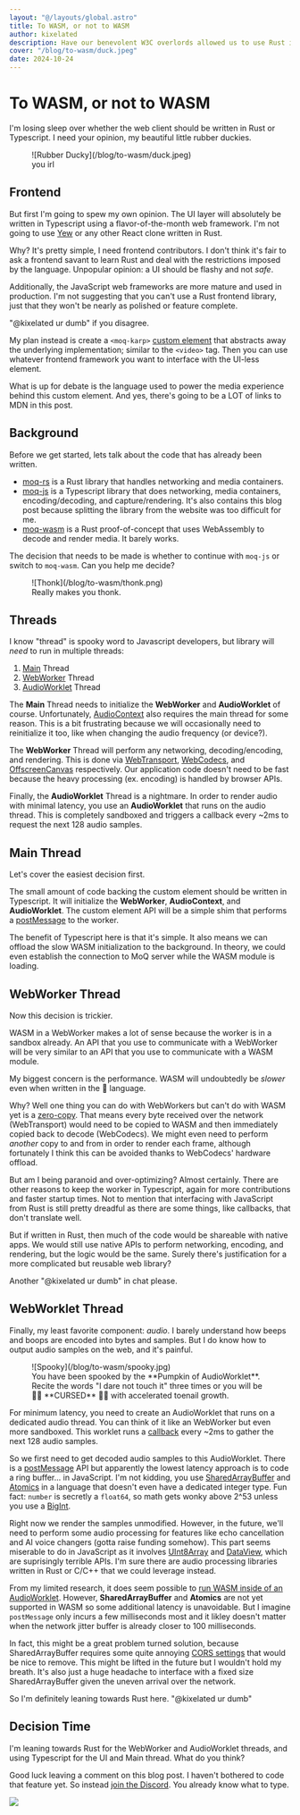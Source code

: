 ```yaml
---
layout: "@/layouts/global.astro"
title: To WASM, or not to WASM
author: kixelated
description: Have our benevolent W3C overlords allowed us to use Rust in the browser yet?
cover: "/blog/to-wasm/duck.jpeg"
date: 2024-10-24
---
```


# To WASM, or not to WASM

I'm losing sleep over whether the web client should be written in Rust or Typescript.
I need your opinion, my beautiful little rubber duckies.

<figure>
	![Rubber Ducky](/blog/to-wasm/duck.jpeg)
	<figcaption>you irl</figcaption>
</figure>

## Frontend

But first I'm going to spew my own opinion.
The UI layer will absolutely be written in Typescript using a flavor-of-the-month web framework.
I'm not going to use [Yew](https://yew.rs/) or any other React clone written in Rust.

Why?
It's pretty simple, I need frontend contributors.
I don't think it's fair to ask a frontend savant to learn Rust and deal with the restrictions imposed by the language.
Unpopular opinion: a UI should be flashy and not _safe_.

Additionally, the JavaScript web frameworks are more mature and used in production.
I'm not suggesting that you can't use a Rust frontend library, just that they won't be nearly as polished or feature complete.

"@kixelated ur dumb" if you disagree.

My plan instead is create a `<moq-karp>` [custom element](https://developer.mozilla.org/en-US/docs/Web/API/Web_components/Using_custom_elements) that abstracts away the underlying implementation; similar to the `<video>` tag.
Then you can use whatever frontend framework you want to interface with the UI-less element.

What is up for debate is the language used to power the media experience behind this custom element.
And yes, there's going to be a LOT of links to MDN in this post.

## Background

Before we get started, lets talk about the code that has already been written.

-   [moq-rs](https://github.com/kixelated/moq-rs) is a Rust library that handles networking and media containers.
-   [moq-js](https://github.com/kixelated/moq-js) is a Typescript library that does networking, media containers, encoding/decoding, and capture/rendering. It's also contains this blog post because splitting the library from the website was too difficult for me.
-   [moq-wasm](https://github.com/kixelated/moq-wasm) is a Rust proof-of-concept that uses WebAssembly to decode and render media. It barely works.

The decision that needs to be made is whether to continue with `moq-js` or switch to `moq-wasm`.
Can you help me decide?

<figure>
	![Thonk](/blog/to-wasm/thonk.png)
	<figcaption>Really makes you thonk.</figcaption>
</figure>

## Threads

I know "thread" is spooky word to Javascript developers, but library will _need_ to run in multiple threads:

1. [Main](https://developer.mozilla.org/en-US/docs/Glossary/Main_thread) Thread
2. [WebWorker](https://developer.mozilla.org/en-US/docs/Web/API/Web_Workers_API) Thread
3. [AudioWorklet](https://developer.mozilla.org/en-US/docs/Web/API/AudioWorklet) Thread

The **Main** Thread needs to initialize the **WebWorker** and **AudioWorklet** of course.
Unfortunately, [AudioContext](https://developer.mozilla.org/en-US/docs/Web/API/AudioContext) also requires the main thread for some reason.
This is a bit frustrating because we will occasionally need to reinitialize it too, like when changing the audio frequency (or device?).

The **WebWorker** Thread will perform any networking, decoding/encoding, and rendering.
This is done via [WebTransport](https://developer.mozilla.org/en-US/docs/Web/API/WebTransport_API), [WebCodecs](https://developer.mozilla.org/en-US/docs/Web/API/WebCodecs_API), and [OffscreenCanvas](https://developer.mozilla.org/en-US/docs/Web/API/OffscreenCanvas) respectively.
Our application code doesn't need to be fast because the heavy processing (ex. encoding) is handled by browser APIs.

Finally, the **AudioWorklet** Thread is a nightmare.
In order to render audio with minimal latency, you use an **AudioWorklet** that runs on the audio thread.
This is completely sandboxed and triggers a callback every ~2ms to request the next 128 audio samples.

## Main Thread

Let's cover the easiest decision first.

The small amount of code backing the custom element should be written in Typescript.
It will initialize the **WebWorker**, **AudioContext**, and **AudioWorklet**.
The custom element API will be a simple shim that performs a [postMessage](https://developer.mozilla.org/en-US/docs/Web/API/Worker/postMessage) to the worker.

The benefit of Typescript here is that it's simple.
It also means we can offload the slow WASM initialization to the background.
In theory, we could even establish the connection to MoQ server while the WASM module is loading.

## WebWorker Thread

Now this decision is trickier.

WASM in a WebWorker makes a lot of sense because the worker is in a sandbox already.
An API that you use to communicate with a WebWorker will be very similar to an API that you use to communicate with a WASM module.

My biggest concern is the performance.
WASM will undoubtedly be _slower_ even when written in the 🦀 language.

Why?
Well one thing you can do with WebWorkers but can't do with WASM yet is a [zero-copy](https://developer.mozilla.org/en-US/docs/Web/API/Web_Workers_API/Transferable_objects).
That means every byte received over the network (WebTransport) would need to be copied to WASM and then immediately copied back to decode (WebCodecs).
We might even need to perform _another_ copy to and from in order to render each frame, although fortunately I think this can be avoided thanks to WebCodecs' hardware offload.

But am I being paranoid and over-optimizing?
Almost certainly.
There are other reasons to keep the worker in Typescript, again for more contributions and faster startup times.
Not to mention that interfacing with JavaScript from Rust is still pretty dreadful as there are some things, like callbacks, that don't translate well.

But if written in Rust, then much of the code would be shareable with native apps.
We would still use native APIs to perform networking, encoding, and rendering, but the logic would be the same.
Surely there's justification for a more complicated but reusable web library?

Another "@kixelated ur dumb" in chat please.

## WebWorklet Thread

Finally, my least favorite component: _audio_.
I barely understand how beeps and boops are encoded into bytes and samples.
But I do know how to output audio samples on the web, and it's painful.

<figure>
	![Spooky](/blog/to-wasm/spooky.jpg)
	<figcaption>
		You have been spooked by the **Pumpkin of AudioWorklet**. Recite the words "I dare not touch it" three times or
		you will be 👻🎃 **CURSED** 🎃👻 with accelerated toenail growth.
	</figcaption>
</figure>

For minimum latency, you need to create an AudioWorklet that runs on a dedicated audio thread.
You can think of it like an WebWorker but even more sandboxed.
This worklet runs a [callback](https://developer.mozilla.org/en-US/docs/Web/API/AudioWorkletProcessor/process) every ~2ms to gather the next 128 audio samples.

So we first need to get decoded audio samples to this AudioWorklet.
There is a [postMessage](https://developer.mozilla.org/en-US/docs/Web/API/AudioWorkletProcessor/port) API but apparently the lowest latency approach is to code a ring buffer... in JavaScript.
I'm not kidding, you use [SharedArrayBuffer](https://developer.mozilla.org/en-US/docs/Web/JavaScript/Reference/Global_Objects/SharedArrayBuffer) and [Atomics](https://developer.mozilla.org/en-US/docs/Web/JavaScript/Reference/Global_Objects/Atomics) in a language that doesn't even have a dedicated integer type.
Fun fact: `number` is secretly a `float64`, so math gets wonky above 2^53 unless you use a [BigInt](https://developer.mozilla.org/en-US/docs/Web/JavaScript/Reference/Global_Objects/BigInt).

Right now we render the samples unmodified.
However, in the future, we'll need to perform some audio processing for features like echo cancellation and AI voice changers (gotta raise funding somehow).
This part seems miserable to do in JavaScript as it involves [UInt8Array](https://developer.mozilla.org/en-US/docs/Web/JavaScript/Reference/Global_Objects/Uint8Array) and [DataView](https://developer.mozilla.org/en-US/docs/Web/JavaScript/Reference/Global_Objects/DataView), which are suprisingly terrible APIs.
I'm sure there are audio processing libraries written in Rust or C/C++ that we could leverage instead.

From my limited research, it does seem possible to [run WASM inside of an AudioWorklet](https://developer.chrome.com/blog/audio-worklet-design-pattern/).
However, **SharedArrayBuffer** and **Atomics** are not yet supported in WASM so some additional latency is unavoidable.
But I imagine `postMessage` only incurs a few milliseconds most and it likley doesn't matter when the network jitter buffer is already closer to 100 milliseconds.

In fact, this might be a great problem turned solution, because SharedArrayBuffer requires some quite annoying [CORS settings](https://developer.mozilla.org/en-US/docs/Web/JavaScript/Reference/Global_Objects/SharedArrayBuffer#security_requirements) that would be nice to remove.
This might be lifted in the future but I wouldn't hold my breath.
It's also just a huge headache to interface with a fixed size SharedArrayBuffer given the uneven arrival over the network.

So I'm definitely leaning towards Rust here.
"@kixelated ur dumb"

## Decision Time

I'm leaning towards Rust for the WebWorker and AudioWorklet threads, and using Typescript for the UI and Main thread.
What do you think?

Good luck leaving a comment on this blog post.
I haven't bothered to code that feature yet.
So instead [join the Discord](https://discord.gg/FCYF3p99mr).
You already know what to type.

<img src="/blog/kixelCat.png" class="inline w-16" />
